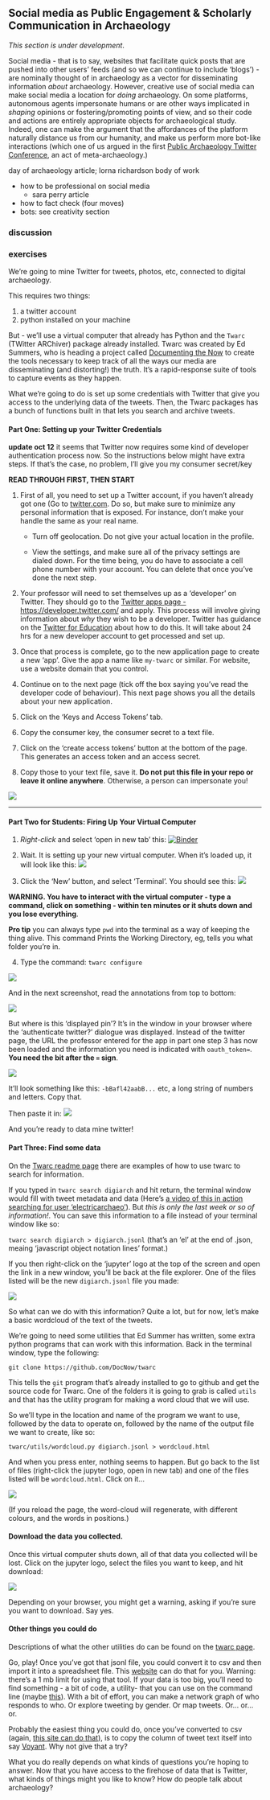 ## Social media as Public Engagement & Scholarly Communication in Archaeology

<div class = rmdcaution> _This section is under development_. </div>

Social media - that is to say, websites that facilitate quick posts that are pushed into other users' feeds (and so we can continue to include 'blogs') - are nominally thought of in archaeology as a vector for disseminating information _about_ archaeology. However, creative use of social media can make social media a location for _doing_ archaeology. On some platforms, autonomous agents impersonate humans or are other ways implicated in _shaping_ opinions or fostering/promoting points of view, and so their code and actions are entirely appropriate objects for archaeological study. Indeed, one can make the argument that the affordances of the platform naturally distance us from our humanity, and make us perform more bot-like interactions (which one of us argued in the first [Public Archaeology Twitter Conference](https://shawngraham.github.io/talk/bots-of-archaeology/), an act of meta-archaeology.)

day of archaeology article; lorna richardson body of work

- how to be professional on social media
  - sara perry article
- how to fact check (four moves)
- bots: see creativity section

### discussion

### exercises

We're going to mine Twitter for tweets, photos, etc, connected to digital archaeology.

This requires two things:

1. a twitter account
2. python installed on your machine

But - we'll use a virtual computer that already has Python and the `Twarc` (TWitter ARChiver) package already installed. Twarc was created by Ed Summers, who is heading a project called [Documenting the Now](https://www.docnow.io/) to create the tools necessary to keep track of all the ways our media are disseminating (and distorting!) the truth. It's a rapid-response suite of tools to capture events as they happen.

What we're going to do is set up some credentials with Twitter that give you access to the underlying data of the tweets. Then, the Twarc packages has a bunch of functions built in that lets you search and archive tweets.

#### Part One: Setting up your Twitter Credentials

:::warning
**update oct 12** it seems that Twitter now requires some kind of developer authentication process now. So the instructions below might have extra steps. If that's the case, no problem, I'll give you my consumer secret/key
:::

**READ THROUGH FIRST, THEN START**

1. First of all, you need to set up a Twitter account, if you haven't already got one (Go to [twitter.com](http://twitter.com). Do so, but make sure to minimize any personal information that is exposed. For instance, don't make your handle the same as your real name.

    + Turn off geolocation. Do not give your actual location in the profile.

    + View the settings, and make sure all of the privacy settings are dialed down. For the time being, you do have to associate a cell phone number with your account. You can delete that once you've done the next step.

2. Your professor will need to set themselves up as a 'developer' on Twitter. They should go to the [Twitter apps page - https://developer.twitter.com/](https://developer.twitter.com/) and apply. This process will involve giving information about _why_ they wish to be a developer. Twitter has guidance on the [Twitter for Education](https://developer.twitter.com/en/docs/basics/developer-portal/guides/twitter-for-education.html) about how to do this. It will take about 24 hrs for a new developer account to get processed and set up.

3. Once that process is complete, go to the new application page to create a new 'app'. Give the app a name like `my-twarc` or similar. For website, use a website domain that you control.

4. Continue on to the next page (tick off the box saying you’ve read the developer code of behaviour). This next page shows you all the details about your new application.

5. Click on the ‘Keys and Access Tokens’ tab.

6. Copy the consumer key, the consumer secret to a text file.

7. Click on the ‘create access tokens’ button at the bottom of the page. This generates an access token and an access secret.

8. Copy those to your text file, save it. **Do not put this file in your repo or leave it online anywhere**. Otherwise, a person can impersonate you!

![](images/mM4hZNN.png)

---

#### Part Two for Students: Firing Up Your Virtual Computer

1. _Right-click_ and select 'open in new tab' this: [![Binder](images/badge.png)](https://mybinder.org/v2/gh/o-date/social-media-work/master)

2. Wait. It is setting up your new virtual computer. When it's loaded up, it will look like this:
![](images/1539304640402-48607.png)

3. Click the 'New' button, and select 'Terminal'. You should see this:
![](images/1539304810966-61987.png)

**WARNING. You have to interact with the virtual computer - type a command, click on something - within ten minutes or it shuts down and you lose everything**.

**Pro tip** you can always type `pwd` into the terminal as a way of keeping the thing alive. This command Prints the Working Directory, eg, tells you what folder you're in.

4. Type the command: `twarc configure`

![](images/1539304902569-2152.png)

And in the next screenshot, read the annotations from top to bottom:

![](images/1539305146992-49673.png)

But where is this 'displayed pin'? It's in the window in your browser where the 'authenticate twitter?' dialogue was displayed. Instead of the twitter page, the URL the professor entered for the app in part one step 3 has now been loaded and the information you need is indicated with `oauth_token=`. **You need the bit after the `=` sign**. 

![](images/1539305692926-702.png)

It'll look something like this: `-bBafl42aabB...` etc, a long string of numbers and letters. Copy that.

Then paste it in:
![](images/1539305848359-8369.png)

And you're ready to data mine twitter!

#### Part Three: Find some data

On the [Twarc readme page](https://github.com/DocNow/twarc) there are examples of how to use twarc to search for information.

If you typed in `twarc search digiarch` and hit return, the terminal window would fill with tweet metadata and data (Here's [a video of this in action searching for user 'electricarchaeo'](https://screencast-o-matic.com/watch/cF6lVjY05K)). But *this is only the last week or so of information!*. You can save this information to a file instead of your terminal window like so:

`twarc search digiarch > digiarch.jsonl`  (that's an 'el' at the end of .json, meaing 'javascript object notation lines' format.)

If you then right-click on the 'jupyter' logo at the top of the screen and open the link in a new window, you'll be back at the file explorer. One of the files listed will be the new `digiarch.jsonl` file you made:

![](images/1539306896907-33928.png)

So what can we do with this information? Quite a lot, but for now, let's make a basic wordcloud of the text of the tweets.

We're going to need some utilities that Ed Summer has written, some extra python programs that can work with this information. Back in the terminal window, type the following:

`git clone https://github.com/DocNow/twarc`

This tells the `git` program that's already installed to go to github and get the source code for Twarc. One of the folders it is going to grab is called `utils` and that has the utility program for making a word cloud that we will use.

So we'll type in the location and name of the program we want to use, followed by the data to operate on, followed by the name of the output file we want to create, like so:

`twarc/utils/wordcloud.py digiarch.jsonl > wordcloud.html`

And when you press enter, nothing seems to happen. But go back to the list of files (right-click the jupyter logo, open in new tab) and one of the files listed will be `wordcloud.html`. Click on it...

![](images/1539307355837-46159.png)

(If you reload the page, the word-cloud will regenerate, with different colours, and the words in positions.)

#### Download the data you collected.

Once this virtual computer shuts down, all of that data you collected will be lost. Click on the jupyter logo, select the files you want to keep, and hit download:

![](images/1539307991802-92070.png)

Depending on your browser, you might get a warning, asking if you're sure you want to download. Say yes.

#### Other things you could do

Descriptions of what the other utilities do can be found on the [twarc page](https://github.com/DocNow/twarc).

Go, play! Once you've got that jsonl file, you could convert it to csv and then import it into a spreadsheet file. This [website](https://json-csv.com/) can do that for you. Warning: there's a 1 mb limit for using that tool. If your data is too big, you'll need to find something - a bit of code, a utility- that you can use on the command line (maybe [this](https://medium.com/@gabrielpires/how-to-convert-a-json-file-to-csv-python-script-a9ff0a3f906e)). 
With a bit of effort, you can make a network graph of who responds to who. Or explore tweeting by gender. Or map tweets. Or... or... or.

Probably the easiest thing you could do, once you've converted to csv (again, [this site can do that](https://json-csv.com/)), is to copy the column of tweet text itself into say [Voyant](http://voyant-tools.org). Why not give that a try? 

What you do really depends on what kinds of questions you're hoping to answer. Now that you have access to the firehose of data that is Twitter, what kinds of things might you like to know? How do people talk about archaeology? 